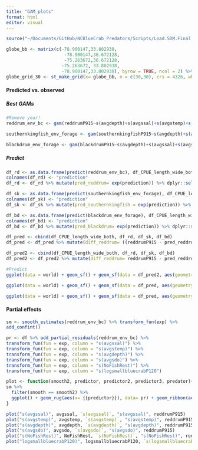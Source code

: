 ```yaml
---
title: "GAM_plots"
format: html
editor: visual
---
```


```r
source("~/Documents/GitHub/NCBlueCrab_Predators/Scripts/Load.SDM.Final.R")

globe_bb <- matrix(c(-78.900147,33.802938,
                      -78.900147,36.672128,
                      -75.263672,36.672128,
                     -75.263672, 33.802938,
                     -78.900147,33.802938), byrow = TRUE, ncol = 2) %>% list() %>% st_polygon() %>% st_sfc(., crs = 4326)
globe_grid_30 <- st_make_grid(x= globe_bb, n = c(30,30), crs = 4326, what = 'polygons') %>% st_sf('geometry' = ., data.frame('ID' = 1:length(.))) %>% rename("gridID"= "ID")
```

#### Predicted vs. observed

##### Best GAMs

```r
#Remove year! 
reddrum_env_bc <- gam(reddrumP915~s(avgdepth)+s(avgssal)+s(avgstemp)+s(avgsdo)+s(NoFishRest)+factor(Yearfactor) + s(logsmallbluecrabP120), family= tw(), data=df_CPUE_length_wide_both)

southernkingfish_env_forage <- gam(southernkingfishP915~s(avgdepth)+s(avgssal)+s(avgstemp)+s(avgsdo)+s(NoFishRest)+factor(Yearfactor) + s(log(southernkingfishP915forageP915+1)) + s(log(southernkingfishP915forageP120+1)), family= tw(), data=df)

blackdrum_env_forage <- gam(blackdrumP915~s(avgdepth)+s(avgssal)+s(avgstemp)+s(avgsdo)+s(NoFishRest)+factor(Yearfactor) + s(log(blackdrumP915forageP120+1)), family= tw(), data=df_CPUE_length_wide_both)
```

##### Predict

```r
df_rd <- as.data.frame(predict(reddrum_env_bc), df_CPUE_length_wide_both, type= "response")
colnames(df_rd) <- "prediction"
df_rd <- df_rd %>% mutate(pred_reddrum= exp(prediction)) %>% dplyr::select(pred_reddrum)

df_sk <- as.data.frame(predict(southernkingfish_env_forage), df_CPUE_length_wide_both, type= "response")
colnames(df_sk) <- "prediction"
df_sk <- df_sk %>% mutate(pred_southernkingfish = exp(prediction)) %>% dplyr::select(pred_southernkingfish)

df_bd <- as.data.frame(predict(blackdrum_env_forage), df_CPUE_length_wide_both, type= "response")
colnames(df_bd) <- "prediction"
df_bd <- df_bd %>% mutate(pred_blackdrum= exp(prediction)) %>% dplyr::select(pred_blackdrum)

df_pred <- cbind(df_CPUE_length_wide_both, df_rd, df_sk, df_bd)
df_pred <- df_pred %>% mutate(diff_reddrum= ((reddrumP915 - pred_reddrum)/reddrumP915)*100, diff_southernkingfish= ((southernkingfishP915 - pred_southernkingfish)/southernkingfishP915)*100, diff_blackdrum= ((blackdrumP915 - pred_blackdrum)/blackdrumP915)*100) %>% left_join(globe_grid_30, by= "gridID")

df_pred2 <- cbind(df_CPUE_length_wide_both, df_rd, df_sk, df_bd)
df_pred2 <- df_pred2 %>% mutate(diff_reddrum= reddrumP915 - pred_reddrum, diff_southernkingfish= southernkingfishP915 - pred_southernkingfish, diff_blackdrum= blackdrumP915 - pred_blackdrum) %>% left_join(globe_grid_30, by= "gridID")
```

```r
#Predict
ggplot(data = world) + geom_sf() + geom_sf(data = df_pred2, aes(geometry= geometry, fill = diff_reddrum), show.legend= TRUE) +  theme(panel.background = element_rect(fill = "white", colour = "black")) + coord_sf(xlim=c(-85, -70), ylim=c(25,40), expand = TRUE) + theme(panel.background = element_rect(fill = "white", colour = "black")) + coord_sf(xlim=c(-78.900147, -75.263672), ylim=c(33.802938,36.672128), expand = TRUE) + standard_theme

ggplot(data = world) + geom_sf() + geom_sf(data = df_pred, aes(geometry= geometry, fill = diff_southernkingfish), show.legend= TRUE) +  theme(panel.background = element_rect(fill = "white", colour = "black")) + coord_sf(xlim=c(-85, -70), ylim=c(25,40), expand = TRUE) + theme(panel.background = element_rect(fill = "white", colour = "black")) + coord_sf(xlim=c(-78.900147, -75.263672), ylim=c(33.802938,36.672128), expand = TRUE) + standard_theme

ggplot(data = world) + geom_sf() + geom_sf(data = df_pred, aes(geometry= geometry, fill = diff_blackdrum), show.legend= TRUE) +  theme(panel.background = element_rect(fill = "white", colour = "black")) + coord_sf(xlim=c(-85, -70), ylim=c(25,40), expand = TRUE) + theme(panel.background = element_rect(fill = "white", colour = "black")) + coord_sf(xlim=c(-78.900147, -75.263672), ylim=c(33.802938,36.672128), expand = TRUE) + standard_theme
```

#### Partial effects
```r
sm <- smooth_estimates(reddrum_env_bc) %>% transform_fun(exp) %>%
add_confint() 

pr <- df %>% add_partial_residuals(reddrum_env_bc) %>%  
transform_fun(fun = exp, column = "s(avgssal)") %>%  
transform_fun(fun = exp, column = "s(avgstemp)") %>%  
transform_fun(fun = exp, column = "s(avgdepth)") %>%  
transform_fun(fun = exp, column = "s(avgsdo)") %>%  
transform_fun(fun = exp, column = "s(NoFishRest)") %>%  
transform_fun(fun = exp, column = "s(logsmallbluecrabP120")
``` 

```r
plot <- function(smooth2, predictor, predictor2, predictor3, predator){
sm %>%
  filter(smooth == smooth2) %>%
  ggplot() + geom_rug(aes(x= {{predictor}}), data= pr) + geom_ribbon(aes(ymin = lower_ci, ymax = upper_ci, x = {{predictor}}), alpha = 0.2) + geom_point(aes(x = {{predictor}}, y = {{predictor2}}), data = pr, cex = 1.5, colour = "steelblue3")+ geom_line(aes(x = {{predictor}}, y = est), lwd = 1.2) + labs(y = "Partial effect", title = predictor3) + geom_point(aes(x= {{predictor}}, y= {{predator}}), data=df)
}

plot("s(avgssal)", avgssal, `s(avgssal)`, "s(avgssal)", reddrumP915)
plot("s(avgstemp)", avgstemp, `s(avgstemp)`, "s(avgstemp)", reddrumP915)
plot("s(avgdepth)", avgdepth, `s(avgdepth)`, "s(avgdepth)", reddrumP915)
plot("s(avgsdo)", avgsdo, `s(avgsdo)`, "s(avgsdo)", reddrumP915)
plot("s(NoFishRest)", NoFishRest, `s(NoFishRest)`, "s(NoFishRest)", reddrumP915)
plot("logsmallbluecrabP120)", logsmallbluecrabP120, `s(logsmallbluecrabP120)`, "s(logsmallbluecrabP120)", reddrumP915)
```







